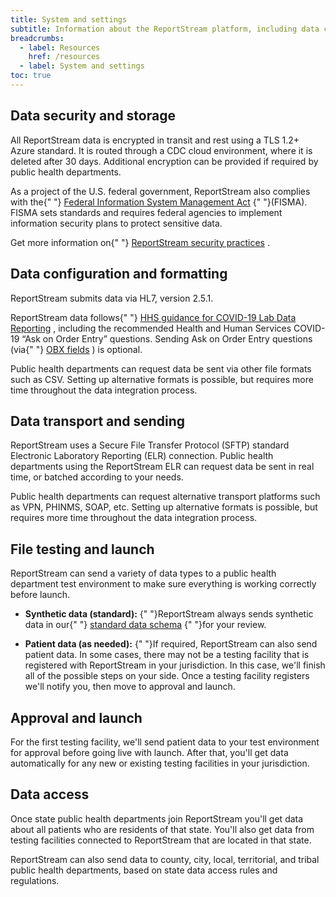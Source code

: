 ```yaml
---
title: System and settings
subtitle: Information about the ReportStream platform, including data configuration, formats, and transport
breadcrumbs:
  - label: Resources
    href: /resources
  - label: System and settings
toc: true
---
```

## Data security and storage

All ReportStream data is encrypted in transit and rest using
a TLS 1.2+ Azure standard. It is routed through a CDC cloud
environment, where it is deleted after 30 days. Additional
encryption can be provided if required by public health
departments.

As a project of the U.S. federal government, ReportStream
also complies with the{" "}
[Federal Information System Management Act](https://csrc.nist.gov/Projects/risk-management/fisma-background)
{" "}(FISMA). FISMA sets standards and requires federal agencies
to implement information security plans to protect sensitive
data.

Get more information on{" "}
[ReportStream security practices](/resources/security-practices)
.

## Data configuration and formatting

ReportStream submits data via HL7, version 2.5.1.

ReportStream data follows{" "}
[HHS guidance for COVID-19 Lab Data Reporting](https://www.hhs.gov/answers/is-additional-information-including-technical-specifications-available-to-support-laboratories-with-implementation/index.html)
, including the recommended Health and Human Services
COVID-19 “Ask on Order Entry” questions. Sending Ask on
Order Entry questions (via{" "}
[OBX fields](https://hl7-definition.caristix.com/v2/HL7v2.5/Segments/OBX)
) is optional.

Public health departments can request data be sent via other
file formats such as CSV. Setting up alternative formats is
possible, but requires more time throughout the data
integration process.

## Data transport and sending

ReportStream uses a Secure File Transfer Protocol (SFTP)
standard Electronic Laboratory Reporting (ELR) connection.
Public health departments using the ReportStream ELR can
request data be sent in real time, or batched according to
your needs.

Public health departments can request alternative transport
platforms such as VPN, PHINMS, SOAP, etc. Setting up
alternative formats is possible, but requires more time
throughout the data integration process.

## File testing and launch

ReportStream can send a variety of data types to a public
health department test environment to make sure everything
is working correctly before launch.

- <b>Synthetic data (standard):</b>
{" "}ReportStream always sends synthetic data in our{" "}
[standard data schema](https://github.com/CDCgov/prime-reportstream/blob/production/prime-router/docs/schema_documentation/primedatainput-pdi-covid-19.md)
{" "}for your review.

- <b>Patient data (as needed):</b>
{" "}If required, ReportStream can also send patient data. In
some cases, there may not be a testing facility that is
registered with ReportStream in your jurisdiction. In
this case, we'll finish all of the possible steps on
your side. Once a testing facility registers we'll
notify you, then move to approval and launch.

## Approval and launch

For the first testing facility, we'll send patient data to
your test environment for approval before going live with
launch. After that, you'll get data automatically for any
new or existing testing facilities in your jurisdiction.

## Data access

Once state public health departments join ReportStream
you'll get data about all patients who are residents of that
state. You'll also get data from testing facilities
connected to ReportStream that are located in that state.

ReportStream can also send data to county, city, local,
territorial, and tribal public health departments, based on
state data access rules and regulations.